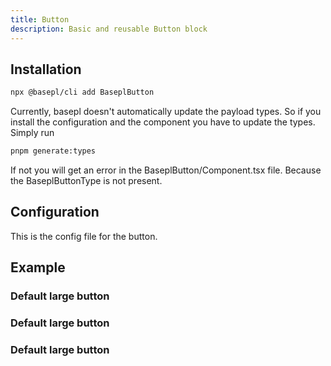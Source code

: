 ```yaml
---
title: Button
description: Basic and reusable Button block
---
```


## Installation

```bash
npx @basepl/cli add BaseplButton
```

Currently, basepl doesn't automatically update the payload types. So if you install the configuration and the component you have to update the types.
Simply run
```bash
pnpm generate:types
```

If not you will get an error in the BaseplButton/Component.tsx file. Because the BaseplButtonType is not present.

## Configuration

This is the config file for the button.

<ConfigPreview name='button' description='A basic, reusable button for different blocks and components.' />

## Example

### Default large button

<ComponentPreview name='button-default-example' description="A large button with a default style." />

### Default large button

<ComponentPreview name='button-default-example' description="A large button with a default style." />

### Default large button

<ComponentPreview name='button-default-example' description="A large button with a default style." />

